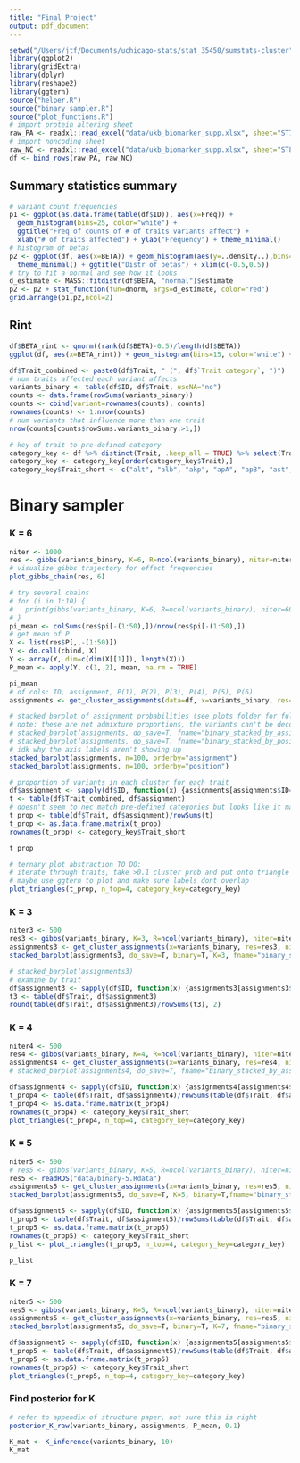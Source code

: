 ```yaml
---
title: "Final Project"
output: pdf_document
---
```


```r
setwd("/Users/jtf/Documents/uchicago-stats/stat_35450/sumstats-cluster")
library(ggplot2)
library(gridExtra)
library(dplyr)
library(reshape2)
library(ggtern)
source("helper.R")
source("binary_sampler.R")
source("plot_functions.R")
# import protein altering sheet
raw_PA <- readxl::read_excel("data/ukb_biomarker_supp.xlsx", sheet="ST7", skip=1)
# import noncoding sheet
raw_NC <- readxl::read_excel("data/ukb_biomarker_supp.xlsx", sheet="ST8", skip=1)
df <- bind_rows(raw_PA, raw_NC)
```

## Summary statistics summary
```r
# variant count frequencies
p1 <- ggplot(as.data.frame(table(df$ID)), aes(x=Freq)) + 
  geom_histogram(bins=25, color="white") + 
  ggtitle("Freq of counts of # of traits variants affect") + 
  xlab("# of traits affected") + ylab("Frequency") + theme_minimal()
# histogram of betas
p2 <- ggplot(df, aes(x=BETA)) + geom_histogram(aes(y=..density..),bins=100,color="white") + 
  theme_minimal() + ggtitle("Distr of betas") + xlim(c(-0.5,0.5))
# try to fit a normal and see how it looks
d_estimate <- MASS::fitdistr(df$BETA, "normal")$estimate 
p2 <- p2 + stat_function(fun=dnorm, args=d_estimate, color="red")
grid.arrange(p1,p2,ncol=2)
```

## Rint
```r
df$BETA_rint <- qnorm((rank(df$BETA)-0.5)/length(df$BETA))
ggplot(df, aes(x=BETA_rint)) + geom_histogram(bins=15, color="white") + theme_minimal() + ggtitle("PA")
```

```r
df$Trait_combined <- paste0(df$Trait, " (", df$`Trait category`, ")")
# num traits affected each variant affects
variants_binary <- table(df$ID, df$Trait, useNA="no")
counts <- data.frame(rowSums(variants_binary))
counts <- cbind(variant=rownames(counts), counts)
rownames(counts) <- 1:nrow(counts)
# num variants that influence more than one trait
nrow(counts[counts$rowSums.variants_binary.>1,])

# key of trait to pre-defined category
category_key <- df %>% distinct(Trait, .keep_all = TRUE) %>% select(Trait, `Trait category`)
category_key <- category_key[order(category_key$Trait),]
category_key$Trait_short <- c("alt", "alb", "akp", "apA", "apB", "ast", "astalt", "crp", "cal", "chol", "crea", "creaU", "cysC", "dbili", "eGFR", "ggt", "glu", "HbA1c", "HDL", "IGF1", "LDL", "LpA", "malbU", "nalb", "phos", "potU", "SHBG", "sodU", "test", "tbili", "tprot", "trig", "urate", "urea", "vitD")
```

# Binary sampler

### K = 6
```r
niter <- 1000
res <- gibbs(variants_binary, K=6, R=ncol(variants_binary), niter=niter)
# visualize gibbs trajectory for effect frequencies
plot_gibbs_chain(res, 6)
```


```r
# try several chains
# for (i in 1:10) {
#   print(gibbs(variants_binary, K=6, R=ncol(variants_binary), niter=60)$pi[60,])
# }
pi_mean <- colSums(res$pi[-(1:50),])/nrow(res$pi[-(1:50),])
# get mean of P
X <- list(res$P[,,-(1:50)])
Y <- do.call(cbind, X)
Y <- array(Y, dim=c(dim(X[[1]]), length(X)))
P_mean <- apply(Y, c(1, 2), mean, na.rm = TRUE)
```


```r
pi_mean
# df cols: ID, assignment, P(1), P(2), P(3), P(4), P(5), P(6)
assignments <- get_cluster_assignments(data=df, x=variants_binary, res=res, niter=niter)
```

```r
# stacked barplot of assignment probabilities (see plots folder for full plot)
# note: these are not admixture proportions, the variants can't be decomposed into something analagous to loci
# stacked_barplot(assignments, do_save=T, fname="binary_stacked_by_assignment.png", orderby="assignment") # takes a moment to run
# stacked_barplot(assignments, do_save=T, fname="binary_stacked_by_position.png", orderby="position") # takes a moment to run
# idk why the axis labels aren't showing up
stacked_barplot(assignments, n=100, orderby="assignment")
stacked_barplot(assignments, n=100, orderby="position")
```

```r
# proportion of variants in each cluster for each trait
df$assignment <- sapply(df$ID, function(x) {assignments[assignments$ID==x, ]$assignment})
t <- table(df$Trait_combined, df$assignment)
# doesn't seem to nec match pre-defined categories but looks like it makes biological sense...
t_prop <- table(df$Trait, df$assignment)/rowSums(t)
t_prop <- as.data.frame.matrix(t_prop)
rownames(t_prop) <- category_key$Trait_short

t_prop
```

```r
# ternary plot abstraction TO DO:
# iterate through traits, take >0.1 cluster prob and put onto triangle
# maybe use ggtern to plot and make sure labels dont overlap
plot_triangles(t_prop, n_top=4, category_key=category_key)
```

### K = 3
```r
niter3 <- 500
res3 <- gibbs(variants_binary, K=3, R=ncol(variants_binary), niter=niter3)
assignments3 <- get_cluster_assignments(x=variants_binary, res=res3, niter=niter3, K =3)
stacked_barplot(assignments3, do_save=T, binary=T, K=3, fname="binary_stacked_by_assignment_k=3.png", orderby="assignment") # takes a moment to run
```

```r
# stacked_barplot(assignments3)
# examine by trait
df$assignment3 <- sapply(df$ID, function(x) {assignments3[assignments3$ID==x, ]$assignment})
t3 <- table(df$Trait, df$assignment3)
round(table(df$Trait, df$assignment3)/rowSums(t3), 2)
```

### K = 4
```r
niter4 <- 500
res4 <- gibbs(variants_binary, K=4, R=ncol(variants_binary), niter=niter4)
assignments4 <- get_cluster_assignments(x=variants_binary, res=res4, niter=niter4, K=4)
# stacked_barplot(assignments4, do_save=T, fname="binary_stacked_by_assignment_k=4.png", orderby="assignment") # takes a moment to run
```

```r
df$assignment4 <- sapply(df$ID, function(x) {assignments4[assignments4$ID==x, ]$assignment})
t_prop4 <- table(df$Trait, df$assignment4)/rowSums(table(df$Trait, df$assignment4))
t_prop4 <- as.data.frame.matrix(t_prop4)
rownames(t_prop4) <- category_key$Trait_short
plot_triangles(t_prop4, n_top=4, category_key=category_key)
```

### K = 5
```r
niter5 <- 500
# res5 <- gibbs(variants_binary, K=5, R=ncol(variants_binary), niter=niter5)
res5 <- readRDS("data/binary-5.Rdata")
assignments5 <- get_cluster_assignments(x=variants_binary, res=res5, niter=niter5, K=5)
stacked_barplot(assignments5, do_save=T, K=5, binary=T,fname="binary_stacked_by_assignment_k=5.png", orderby="assignment") # takes a moment to run
```

```r
df$assignment5 <- sapply(df$ID, function(x) {assignments5[assignments5$ID==x, ]$assignment})
t_prop5 <- table(df$Trait, df$assignment5)/rowSums(table(df$Trait, df$assignment5))
t_prop5 <- as.data.frame.matrix(t_prop5)
rownames(t_prop5) <- category_key$Trait_short
p_list <- plot_triangles(t_prop5, n_top=4, category_key=category_key)
```

```r
p_list
```

### K = 7
```r
niter5 <- 500
res5 <- gibbs(variants_binary, K=5, R=ncol(variants_binary), niter=niter5)
assignments5 <- get_cluster_assignments(x=variants_binary, res=res5, niter=niter5)
stacked_barplot(assignments5, do_save=T, binary=T, K=7, fname="binary_stacked_by_assignment_k=5.png", orderby="assignment") # takes a moment to run
```

```r
df$assignment5 <- sapply(df$ID, function(x) {assignments5[assignments5$ID==x, ]$assignment})
t_prop5 <- table(df$Trait, df$assignment5)/rowSums(table(df$Trait, df$assignment5))
t_prop5 <- as.data.frame.matrix(t_prop5)
rownames(t_prop5) <- category_key$Trait_short
plot_triangles(t_prop5, n_top=4, category_key=category_key)
```



### Find posterior for K
```r
# refer to appendix of structure paper, not sure this is right
posterior_K_raw(variants_binary, assignments, P_mean, 0.1)

K_mat <- K_inference(variants_binary, 10)
K_mat
```


